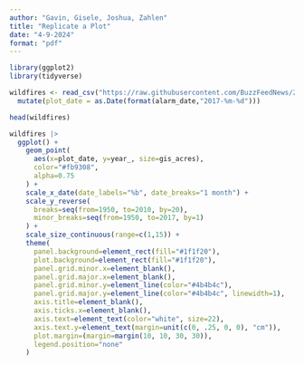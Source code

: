 ```yaml
---
author: "Gavin, Gisele, Joshua, Zahlen"
title: "Replicate a Plot"
date: "4-9-2024"
format: "pdf"
---
```



```r
library(ggplot2)
library(tidyverse)
```


```r
wildfires <- read_csv("https://raw.githubusercontent.com/BuzzFeedNews/2018-07-wildfire-trends/master/data/calfire_frap.csv") |>
  mutate(plot_date = as.Date(format(alarm_date,"2017-%m-%d")))
```


```r
head(wildfires)
```


```r
wildfires |>
  ggplot() +
    geom_point(
      aes(x=plot_date, y=year_, size=gis_acres),
      color="#fb9308",
      alpha=0.75
    ) +
    scale_x_date(date_labels="%b", date_breaks="1 month") +
    scale_y_reverse(
      breaks=seq(from=1950, to=2010, by=20),
      minor_breaks=seq(from=1950, to=2017, by=1)
    ) +
    scale_size_continuous(range=c(1,15)) +
    theme(
      panel.background=element_rect(fill="#1f1f20"),
      plot.background=element_rect(fill="#1f1f20"),
      panel.grid.minor.x=element_blank(),
      panel.grid.major.x=element_blank(),
      panel.grid.minor.y=element_line(color="#4b4b4c"),
      panel.grid.major.y=element_line(color="#4b4b4c", linewidth=1),
      axis.title=element_blank(),
      axis.ticks.x=element_blank(),
      axis.text=element_text(color="white", size=22),
      axis.text.y=element_text(margin=unit(c(0, .25, 0, 0), "cm")),
      plot.margin=(margin=margin(10, 10, 30, 30)),
      legend.position="none"
    )
```
